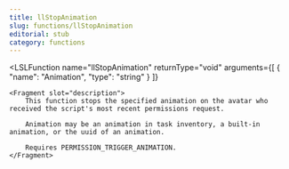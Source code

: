 ```yaml
---
title: llStopAnimation
slug: functions/llStopAnimation
editorial: stub
category: functions
---
```


<LSLFunction
	name="llStopAnimation"
	returnType="void"
	arguments={[
	{
		"name": "Animation",
		"type": "string"
	}
]}
>
	<Fragment slot="description">
		This function stops the specified animation on the avatar who received the script's most recent permissions request.
		
		Animation may be an animation in task inventory, a built-in animation, or the uuid of an animation.
		
		Requires PERMISSION_TRIGGER_ANIMATION.
	</Fragment>
</LSLFunction>

